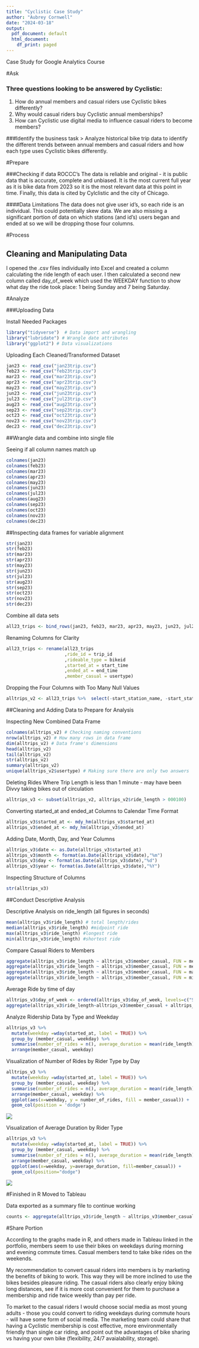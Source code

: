 ```yaml
---
title: "Cyclistic Case Study"
author: "Aubrey Cornwell"
date: "2024-03-18"
output:
  pdf_document: default
  html_document:
    df_print: paged
---
```


Case Study for Google Analytics Course

#Ask

### Three questions looking to be answered by Cyclistic:
1. How do annual members and casual riders use Cyclistic bikes differently?
2. Why would casual riders buy Cyclistic annual memberships?
3. How can Cyclistic use digital media to influence casual riders to become members?

###Identify the business task
> Analyze historical bike trip data to identify the different trends between annual members and casual riders and how each type uses Cyclistic bikes differently. 

#Prepare

###Checking if data ROCCC's
The data is reliable and original - it is public data that is accurate, complete and unbiased. It is the most current full year as it is bike data from 2023 so it is the most relevant data at this point in time. Finally, this data is cited by Cylclistic and the city of Chicago. 

####Data Limitations
The data does not give user id's, so each ride is an individual. This could potentially skew data. We are also missing a significant portion of data on which stations (and id's) users began and ended at so we will be dropping those four columns.

#Process

## Cleaning and Manipulating Data
I opened the .csv files individually into Excel and created a column calculating the ride length of each user. I then calculated a second new column called day_of_week which used the WEEKDAY function to show what day the ride took place: 1 being Sunday and 7 being Saturday.

#Analyze

###Uploading Data

Install Needed Packages
```r
library("tidyverse")  # Data import and wrangling
library("lubridate") # Wrangle date attributes
library("ggplot2") # Data visualizations
```
Uploading Each Cleaned/Transformed Dataset
```r
jan23 <- read_csv("jan23trip.csv")
feb23 <- read_csv("feb23trip.csv")
mar23 <- read_csv("mar23trip.csv")
apr23 <- read_csv("apr23trip.csv")
may23 <- read_csv("may23trip.csv")
jun23 <- read_csv("jun23trip.csv")
jul23 <- read_csv("jul23trip.csv")
aug23 <- read_csv("aug23trip.csv")
sep23 <- read_csv("sep23trip.csv")
oct23 <- read_csv("oct23trip.csv")
nov23 <- read_csv("nov23trip.csv")
dec23 <- read_csv("dec23trip.csv")
```

##Wrangle data and combine into single file

Seeing if all column names match up
```r
colnames(jan23)
colnames(feb23)
colnames(mar23)
colnames(apr23)
colnames(may23)
colnames(jun23)
colnames(jul23)
colnames(aug23)
colnames(sep23)
colnames(oct23)
colnames(nov23)
colnames(dec23)
```

##Inspecting data frames for variable alignment

```r
str(jan23)
str(feb23)
str(mar23)
str(apr23)
str(may23)
str(jun23)
str(jul23)
str(aug23)
str(sep23)
str(oct23)
str(nov23)
str(dec23)
```

Combine all data sets
```r
all23_trips <- bind_rows(jan23, feb23, mar23, apr23, may23, jun23, jul23, aug23, sep23, oct23, nov23, dec23)
```

Renaming Columns for Clarity
```r
all23_trips <- rename(all23_trips
                      ,ride_id = trip_id
                      ,rideable_type = bikeid
                      ,started_at = start_time
                      ,ended_at = end_time
                      ,member_casual = usertype)
```

Dropping the Four Columns with Too Many Null Values
```r
alltrips_v2 <- all23_trips %>%  select(-start_station_name, -start_station_id, -end_station_name, -end_station_id)
```


##Cleaning and Adding Data to Prepare for Analysis

Inspecting New Combined Data Frame
```r
colnames(alltrips_v2) # Checking naming conventions
nrow(alltrips_v2) # How many rows in data frame
dim(alltrips_v2) # Data frame's dimensions
head(alltrips_v2)
tail(alltrips_v2)
str(alltrips_v2)
summary(alltrips_v2)
unique(alltrips_v2$usertype) # Making sure there are only two answers
```

Deleting Rides Where Trip Length is less than 1 minute 
 - may have been Divvy taking bikes out of circulation
```r
alltrips_v3 <- subset(alltrips_v2, alltrips_v2$ride_length > 000100)
```

Converting started_at and ended_at Columns to Calendar Time Format
```r
alltrips_v3$started_at <- mdy_hm(alltrips_v3$started_at)
alltrips_v3$ended_at <- mdy_hm(alltrips_v3$ended_at)
```

Adding Date, Month, Day, and Year Columns
```r
alltrips_v3$date <- as.Date(alltrips_v3$started_at)
alltrips_v3$month <- format(as.Date(alltrips_v3$date),"%m")
alltrips_v3$day <- format(as.Date(alltrips_v3$date),"%d")
alltrips_v3$year <- format(as.Date(alltrips_v3$date),"%Y")
```

Inspecting Structure of Columns
```r
str(alltrips_v3)
```
##Conduct Descriptive Analysis

Descriptive Analysis on ride_length (all figures in seconds)
```r
mean(alltrips_v3$ride_length) # total length/rides
median(alltrips_v3$ride_length) #midpoint ride
max(alltrips_v3$ride_length) #longest ride
min(alltrips_v3$ride_length) #shortest ride
```

Compare Casual Riders to Members
```r
aggregate(alltrips_v3$ride_length ~ alltrips_v3$member_casual, FUN = mean)
aggregate(alltrips_v3$ride_length ~ alltrips_v3$member_casual, FUN = median)
aggregate(alltrips_v3$ride_length ~ alltrips_v3$member_casual, FUN = max)
aggregate(alltrips_v3$ride_length ~ alltrips_v3$member_casual, FUN = min)
```
Average Ride by time of day
```r
alltrips_v3$day_of_week <- ordered(alltrips_v3$day_of_week, levels=c("Sunday", "Monday", "Tuesday","Wednesday", "Thursday", "Friday", "Saturday")) # Days were out of order
aggregate(alltrips_v3$ride_length~alltrips_v3$member_casual + alltrips_v3$day_of_week, FUN = mean)
```

Analyze Ridership Data by Type and Weekday

```r
alltrips_v3 %>% 
  mutate(weekday =wday(started_at, label = TRUE)) %>% 
  group_by (member_casual, weekday) %>% 
  summarise(number_of_rides = n(), average_duration = mean(ride_length)) %>% 
  arrange(member_casual, weekday)
```

Visualization of Number of Rides by Rider Type by Day

```r
alltrips_v3 %>% 
  mutate(weekday =wday(started_at, label = TRUE)) %>% 
  group_by (member_casual, weekday) %>% 
  summarise(number_of_rides = n(), average_duration = mean(ride_length)) %>% 
  arrange(member_casual, weekday) %>% 
  ggplot(aes(x=weekday, y = number_of_rides, fill = member_casual)) + 
  geom_col(position = 'dodge')
```
<img src="https://github.com/aubrey-cornwell/DataAnalystPortfolio/blob/main/Rides%20vs%20Usertype.jpeg?raw=true">


Visualization of Average Duration by Rider Type
```r
alltrips_v3 %>% 
  mutate(weekday =wday(started_at, label = TRUE)) %>% 
  group_by (member_casual, weekday) %>% 
  summarise(number_of_rides = n(), average_duration = mean(ride_length)) %>% 
  arrange(member_casual, weekday) %>% 
  ggplot(aes(x=weekday, y=average_duration, fill=member_casual)) +
  geom_col(position="dodge")
```
<img src="https://github.com/aubrey-cornwell/DataAnalystPortfolio/blob/main/Duration%20vs%20Usertype.jpeg.png?raw=true"> 


#Finished in R Moved to Tableau



Data exported as a summary file to continue working
```r
counts <- aggregate(alltrips_v3$ride_length ~ alltrips_v3$member_casual + alltrips_v3$day_of_week, FUN = mean)
```

#Share Portion

According to the graphs made in R, and others made in Tableau linked in the portfolio, members seem to use their bikes on weekdays during morning and evening commute times. Casual members tend to take bike rides on the weekends. 

My recommendation to convert casual riders into members is by marketing the benefits of biking to work. This way they will be more inclined to use the bikes besides pleasure riding. The casual riders also clearly enjoy biking long distances, see if it is more cost convenient for them to purchase a membership and ride twice weekly than pay per ride.

To market to the casual riders I would choose social media as most young adults - those you could convert to riding weekdays during commute hours - will have some form of social media. The marketing team could share that having a Cyclistic membership is cost effective, more environmentally friendly than single car riding, and point out the advantages of bike sharing vs having your own bike (flexibility, 24/7 avaialability, storage).
